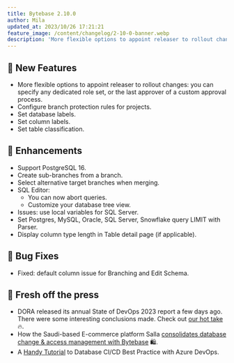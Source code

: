 ```yaml
---
title: Bytebase 2.10.0
author: Mila
updated_at: 2023/10/26 17:21:21
feature_image: /content/changelog/2-10-0-banner.webp
description: 'More flexible options to appoint releaser to rollout changes. Set database & column labels'
---
```


## 🚀 New Features

- More flexible options to appoint releaser to rollout changes: you can specify any dedicated role set, or the last approver of a custom approval process.
- Configure branch protection rules for projects.
- Set database labels.
- Set column labels.
- Set table classification.

## 🎄 Enhancements

- Support PostgreSQL 16.
- Create sub-branches from a branch.
- Select alternative target branches when merging.
- SQL Editor:
  - You can now abort queries.
  - Customize your database tree view.
- Issues: use local variables for SQL Server.
- Set Postgres, MySQL, Oracle, SQL Server, Snowflake query LIMIT with Parser.
- Display column type length in Table detail page (if applicable).

## 🐞 Bug Fixes

- Fixed: default column issue for Branching and Edit Schema.

## 📰 Fresh off the press

- DORA released its annual State of DevOps 2023 report a few days ago. There were some interesting conclusions made. Check out [our hot take](/blog/dora-state-of-devops-2023/) 🔥.
- How the Saudi-based E-commerce platform Salla [consolidates database change & access management with Bytebase](/blog/salla-case-study/) 🛍️.
- A [Handy Tutorial](/tutorials/gitops-azure-devops-workflow/) to Database CI/CD Best Practice with Azure DevOps.

<IncludeBlock url="/docs/get-started/install/install-upgrade"></IncludeBlock>
